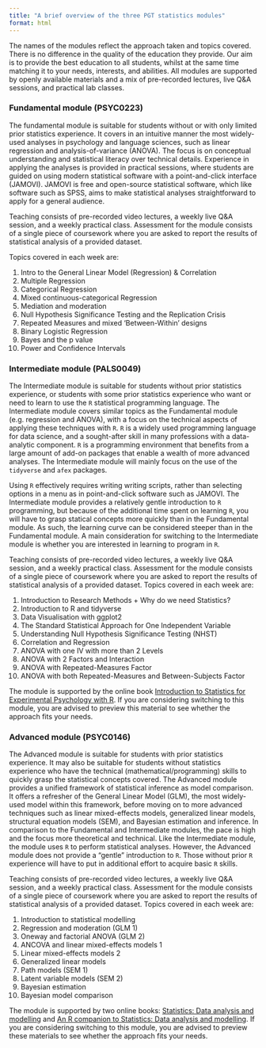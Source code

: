 ```yaml
---
title: "A brief overview of the three PGT statistics modules"
format: html
---
```


The names of the modules reflect the approach taken and topics covered. There is no difference in the quality of the education they provide. Our aim is to provide the best education to all students, whilst at the same time matching it to your needs, interests, and abilities. All modules are supported by openly available materials and a mix of pre-recorded lectures, live Q&A sessions, and practical lab classes.

### Fundamental module (PSYC0223)

The fundamental module is suitable for students without or with only limited prior statistics experience. It covers in an intuitive manner the most widely-used analyses in psychology and language sciences, such as linear regression and analysis-of-variance (ANOVA). The focus is on conceptual understanding and statistical literacy over technical details. Experience in applying the analyses is provided in practical sessions, where students are guided on using modern statistical software with a point-and-click interface (JAMOVI). JAMOVI is free and open-source statistical software, which like software such as SPSS, aims to make statistical analyses straightforward to apply for a general audience.

Teaching consists of pre-recorded video lectures, a weekly live Q&A session, and a weekly practical class. Assessment for the module consists of a single piece of coursework where you are asked to report the results of statistical analysis of a provided dataset.

Topics covered in each week are:

1.  Intro to the General Linear Model (Regression) & Correlation
2.  Multiple Regression
3.  Categorical Regression
4.  Mixed continuous-categorical Regression
5.  Mediation and moderation
6.  Null Hypothesis Significance Testing and the Replication Crisis
7.  Repeated Measures and mixed 'Between-Within' designs
8.  Binary Logistic Regression
9.  Bayes and the p value
10. Power and Confidence Intervals

### Intermediate module (PALS0049)

The Intermediate module is suitable for students without prior statistics experience, or students with some prior statistics experience who want or need to learn to use the `R` statistical programming language. The Intermediate module covers similar topics as the Fundamental module (e.g. regression and ANOVA), with a focus on the technical aspects of applying these techniques with `R`. `R` is a widely used programming language for data science, and a sought-after skill in many professions with a data-analytic component. `R` is a programming environment that benefits from a large amount of add-on packages that enable a wealth of more advanced analyses. The Intermediate module will mainly focus on the use of the `tidyverse` and `afex` packages.

Using `R` effectively requires writing writing scripts, rather than selecting options in a menu as in point-and-click software such as JAMOVI. The Intermediate module provides a relatively gentle introduction to `R` programming, but because of the additional time spent on learning `R`, you will have to grasp statical concepts more quickly than in the Fundamental module. As such, the learning curve can be considered steeper than in the Fundamental module. A main consideration for switching to the Intermediate module is whether you are interested in learning to program in `R`.

Teaching consists of pre-recorded video lectures, a weekly live Q&A session, and a weekly practical class. Assessment for the module consists of a single piece of coursework where you are asked to report the results of statistical analysis of a provided dataset. Topics covered in each week are:

1.  Introduction to Research Methods + Why do we need Statistics?
2.  Introduction to R and tidyverse
3.  Data Visualisation with ggplot2
4.  The Standard Statistical Approach for One Independent Variable
5.  Understanding Null Hypothesis Significance Testing (NHST)
6.  Correlation and Regression
7.  ANOVA with one IV with more than 2 Levels
8.  ANOVA with 2 Factors and Interaction
9.  ANOVA with Repeated-Measures Factor
10. ANOVA with both Repeated-Measures and Between-Subjects Factor

The module is supported by the online book [Introduction to Statistics for Experimental Psychology with R](https://singmann.github.io/stats_for_experiments/). If you are considering switching to this module, you are advised to preview this material to see whether the approach fits your needs.

### Advanced module (PSYC0146)

The Advanced module is suitable for students with prior statistics experience. It may also be suitable for students without statistics experience who have the technical (mathematical/programming) skills to quickly grasp the statistical concepts covered. The Advanced module provides a unified framework of statistical inference as model comparison. It offers a refresher of the General Linear Model (GLM), the most widely-used model within this framework, before moving on to more advanced techniques such as linear mixed-effects models, generalized linear models, structural equation models (SEM), and Bayesian estimation and inference. In comparison to the Fundamental and Intermediate modules, the pace is high and the focus more theoretical and technical. Like the Intermediate module, the module uses `R` to perform statistical analyses. However, the Advanced module does not provide a "gentle" introduction to `R`. Those without prior `R` experience will have to put in additional effort to acquire basic `R` skills.

Teaching consists of pre-recorded video lectures, a weekly live Q&A session, and a weekly practical class. Assessment for the module consists of a single piece of coursework where you are asked to report the results of statistical analysis of a provided dataset. Topics covered in each week are:

1.  Introduction to statistical modelling
2.  Regression and moderation (GLM 1)
3.  Oneway and factorial ANOVA (GLM 2)
4.  ANCOVA and linear mixed-effects models 1
5.  Linear mixed-effects models 2
6.  Generalized linear models
7.  Path models (SEM 1)
8.  Latent variable models (SEM 2)
9.  Bayesian estimation
10. Bayesian model comparison

The module is supported by two online books: [Statistics: Data analysis and modelling](https://mspeekenbrink.github.io/sdam-book/) and [An R companion to Statistics: Data analysis and modelling](https://mspeekenbrink.github.io/sdam-r-companion/). If you are considering switching to this module, you are advised to preview these materials to see whether the approach fits your needs.
